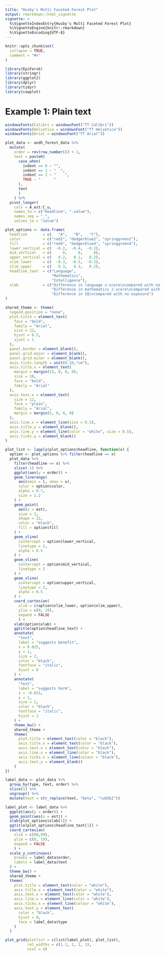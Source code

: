 ```yaml
---
title: "Husby's Multi Faceted Forest Plot"
output: rmarkdown::html_vignette
vignette: >
  %\VignetteIndexEntry{Husby's Multi Faceted Forest Plot}
  %\VignetteEngine{knitr::rmarkdown}
  %\VignetteEncoding{UTF-8}
---
```


```r
knitr::opts_chunk$set(
  collapse = TRUE,
  comment = "#>"
)
```

```r
library(EpiForsk)
library(stringr)
library(ggplot2)
library(dplyr)
library(tidyr)
library(cowplot)
```



# Example 1: Plain text




```r
windowsFonts(Calibri = windowsFont("TT Calibri"))
windowsFonts(Helvetica = windowsFont("TT Helvetica"))
windowsFonts(Arial = windowsFont("TT Arial"))
```





```r
plot_data <- andh_forest_data %>%
  mutate(
    order = rev(row_number()) + 1,
    text = paste0(
      case_when(
        indent == 0 ~ "", 
        indent == 1 ~ "  ", 
        indent == 2 ~ "    ",
        TRUE ~ "      "
      ),
      text
      )
    ) %>%
  pivot_longer(
    cols = A_est:C_u, 
    names_to = c("headline", ".value"),
    names_sep = "_",
    values_to = "value")
```




```r
plot_options <- data.frame(
  headline       = c(   "A",   "B",   "C"),
  color          = c("red2", "dodgerblue2", "springgreen2"),
  fill           = c("red4", "dodgerblue4", "springgreen4"),
  lower_vertical = c(  -0.2,  -0.4,  -0.2),
  mid_vertical   = c(     0,     0,     0),
  upper_vertical = c(   0.2,   0.1,   0.2),
  xlim_lower     = c(  -0.3,  -0.5,  -0.2),
  xlim_upper     = c(   0.3,   0.3,   0.2),
  headline_text  = c("Language",
                     "Mathematics",
                     "Intelligence"),
  xlab           = c("Difference in language z-score\ncompared with no exposure",
                     "Difference in mathematics z-score\ncompared with no exposure",
                     "Difference in IQ\ncompared with no exposure")
)
```




```r
shared_theme <- theme(
  legend.position = "none",
  plot.title = element_text(
    face = "bold", 
    family = "Arial",
    size = 12, 
    hjust = 0.5, 
    vjust = 1
  ),
  panel.border = element_blank(),
  panel.grid.major = element_blank(),
  panel.grid.minor = element_blank(),
  axis.ticks.length = unit(0.20,"cm"),
  axis.title.x = element_text(
    margin = margin(15, 0, 0, 0), 
    size = 10, 
    face = "bold", 
    family = "Arial"
  ),
  axis.text.x = element_text(
    size = 12, 
    face = "plain", 
    family = "Arial", 
    margin = margin(5, 0, 0, 0)
  ),
  axis.line.x = element_line(size = 0.5),
  axis.title.y = element_blank(),
  axis.line.y = element_line(color = "white", size = 0.5),
  axis.ticks.y = element_blank()
)
```


```r
plot_list <- lapply(plot_options$headline, function(x) {
  option <- plot_options %>% filter(headline == x)
  plot_data %>% 
    filter(headline == x) %>%
    slice(-1) %>%
    ggplot(aes(y = order)) + 
    geom_linerange(
      aes(xmin = l, xmax = u),
      color = option$color,
      alpha = 0.7,
      size = 1.2
    ) +
    geom_point(
      aes(x = est), 
      size = 2, 
      shape = 22, 
      color = "black",
      fill = option$fill
    ) +
    geom_vline(
      xintercept = option$lower_vertical, 
      linetype = 2,
      alpha = 0.5
    ) + 
    geom_vline(
      xintercept = option$mid_vertical, 
      linetype = 2
    ) + 
    geom_vline(
      xintercept = option$upper_vertical, 
      linetype = 2,
      alpha = 0.5
    ) +
    coord_cartesian(
      xlim = c(option$xlim_lower, option$xlim_upper), 
      ylim = c(0, 19), 
      expand = FALSE
      ) + 
    xlab(option$xlab) +
    ggtitle(option$headline_text) +
    annotate(
      "text", 
      label = "suggests benefit", 
      x = 0.025, 
      y = 1, 
      size = 2,
      color = "black", 
      fontface = "italic", 
      hjust = 0
    ) + 
    annotate(
      "text",
      label = "suggests harm", 
      x = -0.025, 
      y = 1, 
      size = 2,
      color = "black", 
      fontface = "italic",
      hjust = 1
    ) + 
    theme_bw() +
    shared_theme + 
    theme(
      plot.title = element_text(color = "black"),
      axis.title.x = element_text(color = "black"),
      axis.text.x = element_text(color = "black"),
      axis.line.x = element_line(color = "black"),
      axis.ticks.x = element_line(colour = "black"),
      axis.text.y = element_blank()
    )
})
```



```r
label_data <- plot_data %>%
  group_by(type, text, order) %>%
  slice(1) %>%
  ungroup() %>%
  mutate(text = str_replace(text, "beta", "\u03b2"))
```




```r
label_plot <- label_data %>%
  ggplot(aes(y = order)) + 
  geom_point(aes(x = est)) +
  xlab(plot_options$xlab[1]) +
  ggtitle(plot_options$headline_text[1]) +
  coord_cartesian(
    xlim = c(98,99), 
    ylim = c(0, 19),
    expand = FALSE
    ) + 
  scale_y_continuous(
    breaks = label_data$order, 
    labels = label_data$text
  ) +
  theme_bw() +
  shared_theme + 
  theme(
    plot.title = element_text(color = "white"),
    axis.title.x = element_text(color = "white"),
    axis.text.x = element_text(color = "white"),
    axis.line.x = element_line(color = "white"),
    axis.ticks.x = element_line(colour = "white"),
    axis.text.y = element_text(
      color = "black",
      hjust = 0,
      face = label_data$type
    )
  )

```


```r
plot_grid(plotlist = c(list(label_plot), plot_list), 
          rel_widths = c(1.1, 1, 1, 1), 
          ncol = 4)
```


